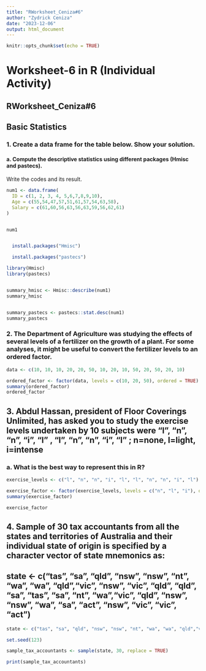 ```yaml
---
title: "RWorksheet_Ceniza#6"
author: "Zydrick Ceniza"
date: "2023-12-06"
output: html_document
---
```


```r
knitr::opts_chunk$set(echo = TRUE)
```

# Worksheet-6 in R (Individual Activity)
## RWorksheet_Ceniza#6

## Basic Statistics
### 1. Create a data frame for the table below. Show your solution.

#### a. Compute the descriptive statistics using different packages (Hmisc and pastecs).
Write the codes and its result.
```r

num1 <- data.frame(
  ID = c(1, 2, 3, 4, 5,6,7,8,9,10),
  Age = c(55,54,47,57,51,61,57,54,63,58),
  Salary = c(61,60,56,63,56,63,59,56,62,61)
)


num1


  install.packages("Hmisc")

  install.packages("pastecs")

library(Hmisc)
library(pastecs)


summary_hmisc <- Hmisc::describe(num1)
summary_hmisc


summary_pastecs <- pastecs::stat.desc(num1)
summary_pastecs


```

### 2. The Department of Agriculture was studying the effects of several levels of a fertilizer on the growth of a plant. For some analyses, it might be useful to convert the fertilizer levels to an ordered factor.
```r
data <- c(10, 10, 10, 20, 20, 50, 10, 20, 10, 50, 20, 50, 20, 10)

ordered_factor <- factor(data, levels = c(10, 20, 50), ordered = TRUE)
summary(ordered_factor)
ordered_factor


```


## 3. Abdul Hassan, president of Floor Coverings Unlimited, has asked you to study the exercise levels undertaken by 10 subjects were “l”, “n”, “n”, “i”, “l” , “l”, “n”, “n”, “i”, “l” ; n=none, l=light, i=intense
### a. What is the best way to represent this in R?
```r

exercise_levels <- c("l", "n", "n", "i", "l", "l", "n", "n", "i", "l")

exercise_factor <- factor(exercise_levels, levels = c("n", "l", "i"), ordered = TRUE)
summary(exercise_factor)

exercise_factor


```


## 4. Sample of 30 tax accountants from all the states and territories of Australia and their individual state of origin is specified by a character vector of state mnemonics as:
## state <- c("tas", "sa", "qld", "nsw", "nsw", "nt", "wa", "wa", "qld","vic", "nsw", "vic", "qld", "qld", "sa", "tas", "sa", "nt", "wa","vic", "qld", "nsw", "nsw", "wa", "sa", "act", "nsw", "vic", "vic", "act")
```r
state <- c("tas", "sa", "qld", "nsw", "nsw", "nt", "wa", "wa", "qld","vic", "nsw", "vic", "qld", "qld", "sa", "tas", "sa", "nt", "wa","vic", "qld", "nsw", "nsw", "wa", "sa", "act", "nsw", "vic", "vic", "act")

set.seed(123)

sample_tax_accountants <- sample(state, 30, replace = TRUE)

print(sample_tax_accountants)
```









